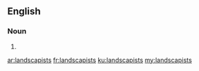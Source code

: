 ==English==

===Noun===
{{head|en|noun plural form}}

# {{plural of|landscapist|lang=en}}

[[ar:landscapists]]
[[fr:landscapists]]
[[ku:landscapists]]
[[my:landscapists]]